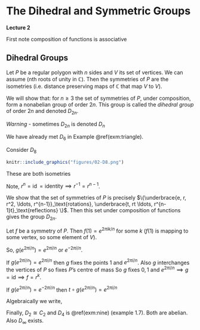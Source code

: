 # The Dihedral and Symmetric Groups
**Lecture 2**

First note composition of functions is associative
\begin{align*}
    f, g, h: X \to X, \text{ let } x \in X \\
    (f \circ (g \circ h))(x) &= f((g \circ h)(x)) \\
    &= f(g(h(x))) \\
    &= (f \circ g)(h(x)) \\
    &= ((f \circ g) \circ h)(x) \\
    \implies f \circ \circ (g \circ h) = (f \circ g) \circ h.
\end{align*} 

## Dihedral Groups
Let $P$ be a regular polygon with $n$ sides and $V$ its set of vertices.
We can assume 
\begin{align*}
    V = \{ e^{2\pi i k /n} : 0 \leq k < n \}   
\end{align*} (nth roots of unity in $\mathbb{C}$).
Then the symmetries of $P$ are the isometries (i.e. distance preserving maps of $\mathbb{C}$ that map $V$ to $V$).

We will show that:
for $n \geq 3$ the set of symmetries of $P$, under composition, form a nonabelian group of order $2n$. This group is called the *dihedral group* of order $2n$ and denoted $D_{2n}$.

*Warning* - sometimes $D_{2n}$ is denoted $D_n$

We have already met $D_6$ in Example \@ref(exm:triangle).

Consider $D_8$
```r
knitr::include_graphics("figures/02-D8.png") 
```
\begin{align*}
    \text{Let } r: P &\to P \\
    z &\mapsto e^{2\pi i / n}z \\
    t : P &\to P \\
    z &\mapsto \overline{z}
\end{align*} 
These are both isometries

\begin{align*}
    |r(z) - r(w)| &= |e^{2\pi i / n}z -e^{2\pi i / n}w| \\
    &= |e^{2\pi i / n}||z - w| \\
    &= |z - w| \\
    |t(z) - t(w)|^2 &= |\overline{z} - \overline{w}|^2 \\
    &=(\overline{z} - \overline{w})(z - w) \\
    &= |z - w|^2 \\
    \implies |t(z) - t(w)| &= |z - w|
\end{align*} 

Note, $r^n = \operatorname{id} = \text{identity} \implies r^{-1} = r^{n - 1}$.
\begin{align*}
    \text{Note, } r^n &= \operatorname{id} = \text{identity} \\
    \implies r^{-1} &= r^{n - 1} \\
    t^2 &= \operatorname{id} \\
    \implies t^{-1} &= t \\
    tr(z) &= e^{-2\pi i / n} \overline{z} = r^{-1}t(z) \\
    \implies tr &= r^{-1}t
\end{align*} 

We show that the set of symmetries of $P$ is precisely $\{\underbrace{e, r, r^2, \ldots, r^{n-1}}_\text{rotations}, \underbrace{t, rt \ldots, r^{n-1}t}_\text{reflections} \}$.
Then this set under composition of functions gives the group $D_{2n}$.

Let $f$ be a symmetry of $P$. Then $f(1) = e^{2 \pi i k /n}$ for some $k$ ($f(1)$ is mapping to some vertex, so some element of $V$).
\begin{align*}
    \implies \underbrace{r^{-k} \circ f}_\text{$g$, symmetry of $P$ fixing $1$}(1) = 1
\end{align*} 

So, $g(e^{2 \pi i /n}) = e^{2 \pi i /n}$ or $e^{-2 \pi i /n}$. 

If $g(e^{2 \pi i /n}) = e^{2 \pi i /n}$ then $g$ fixes the points $1$ and $e^{2 \pi i / n}$.
Also $g$ interchanges the vertices of $P$ so fixes $P$'s centre of mass
\begin{align*}
    \frac{1}{n} \sum_{k=0}^{n-1} e^{2 \pi i k /n} = 0
\end{align*} 
So $g$ fixes $0, 1$ and $e^{2 \pi i / n} \implies g = \text{id} \implies f = r^{k}$.

If $g(e^{2 \pi i /n}) = e^{-2 \pi i /n}$ then $t \circ g(e^{2 \pi i / n}) = e^{2 \pi i / n}$
\begin{align*}
    && t \circ g(e^{2 \pi i / n}) &= e^{2 \pi i / n} \\
    && t \circ g (1) &= 1 \\
    && t \circ g (0) &= 0 \\
    &\implies & t \circ g &= \text{id} \\
    &\implies & t \circ r^{-k} \circ f &= \text{id} \\
    &\implies & f &= r^{k} \circ t^{-1} \\
    && &= r^k \circ t
\end{align*} 

Algebraically we write, 
\begin{align*}
    D_{2n} = \left\langle \underbrace{r,\ t}_\text{generators} | \underbrace{r^n = e,\ t^2 = e,\ trt = r^{-1}}_\text{relations} \right\rangle 
\end{align*} 

Finally, $D_2 \cong C_2$ and $D_4$ is \@ref(exm:nine) (example 1.7). 
Both are abelian.
Also $D_\infty$ exists.